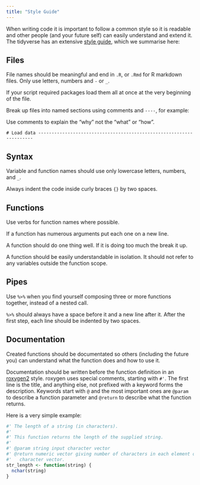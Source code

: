 ```yaml
---
title: "Style Guide"
---
```


When writing code it is important to follow a common style so it is readable and 
other people (and your future self) can easily understand and extend it. The tidyverse 
has an extensive [style guide](http://style.tidyverse.org/), which we summarise here:

## Files

File names should be meaningful and end in `.R`, or `.Rmd` for R markdown files. Only
use letters, numbers and `-` or `_`.

If your script required packages load them all at once at the very beginning of the 
file.

Break up files into named sections using comments and `----`, for example:

Use comments to explain the "why" not the "what" or "how".

```
# Load data --------------------------------------------------------------------
```

## Syntax

Variable and function names should use only lowercase letters, numbers, and `_`.

Always indent the code inside curly braces `{}` by two spaces.

## Functions

Use verbs for function names where possible.

If a function has numerous arguments put each one on a new line.

A function should do one thing well. If it is doing too much the break it up.

A function should be easily understandable in isolation. It should not refer
to any variables outside the function scope.

## Pipes

Use `%>%` when you find yourself composing three or more functions together, 
instead of a nested call.

`%>%` should always have a space before it and a new line after it. After the 
first step, each line should be indented by two spaces.

## Documentation

Created functions should be documentated so others (including the future you) 
can understand what the function does and how to use it.

Documentation should be written before the function definition in an 
[roxygen2](https://cran.r-project.org/web/packages/roxygen2/vignettes/markdown.html)
style. roxygen uses special comments, starting with `#'`. The first line is the 
title, and anything else, not prefixed with a keyword forms the description.
Keywords start with `@` and the most important ones are `@param` to describe 
a function parameter and `@return` to describe what the function returns.

Here is a very simple example:

```r
#' The length of a string (in characters).
#'
#' This function returns the length of the supplied string.
#' 
#' @param string input character vector
#' @return numeric vector giving number of characters in each element of the
#'   character vector.
str_length <- function(string) {
  nchar(string)
}
```
